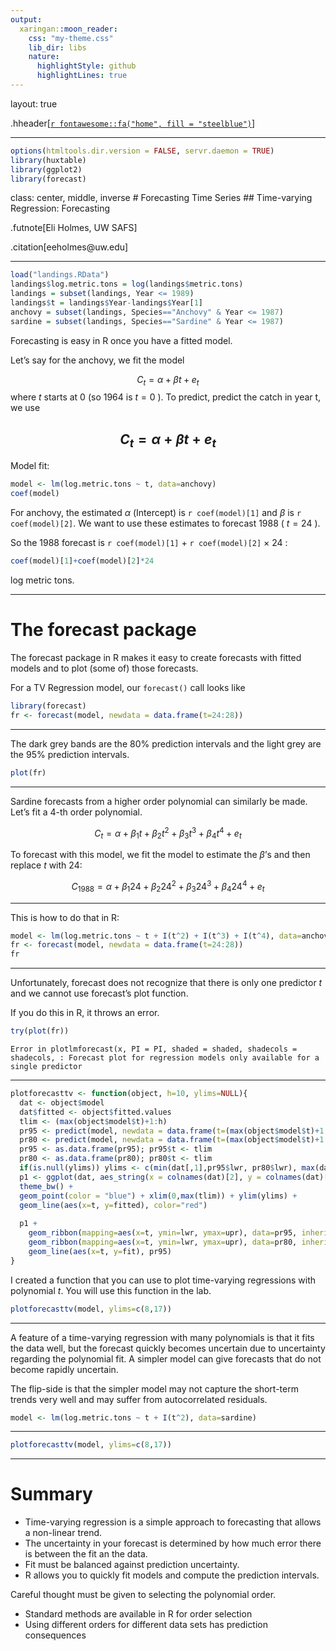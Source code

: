 ```yaml
---
output:
  xaringan::moon_reader:
    css: "my-theme.css"
    lib_dir: libs
    nature:
      highlightStyle: github
      highlightLines: true
---
```


layout: true

.hheader[<a href="index.html">`r fontawesome::fa("home", fill = "steelblue")`</a>]

---

```r
options(htmltools.dir.version = FALSE, servr.daemon = TRUE)
library(huxtable)
library(ggplot2)
library(forecast)
```

class: center, middle, inverse
# Forecasting Time Series
## Time-varying Regression: Forecasting

.futnote[Eli Holmes, UW SAFS]

.citation[eeholmes@uw.edu]

---

```r
load("landings.RData")
landings$log.metric.tons = log(landings$metric.tons)
landings = subset(landings, Year <= 1989)
landings$t = landings$Year-landings$Year[1]
anchovy = subset(landings, Species=="Anchovy" & Year <= 1987)
sardine = subset(landings, Species=="Sardine" & Year <= 1987)
```

Forecasting is easy in R once you have a fitted model.  

Let's say for the anchovy, we fit the model

$$C_t = \alpha + \beta t + e_t$$
where $t$ starts at 0 (so 1964 is $t=0$ ).  To predict, predict the catch in year t, we use

$$C_t = \alpha + \beta t + e_t$$
---

Model fit:

```r
model <- lm(log.metric.tons ~ t, data=anchovy)
coef(model)
```

For anchovy, the estimated $\alpha$ (Intercept) is `r coef(model)[1]` and $\beta$ is `r coef(model)[2]`.  We want to use these estimates to forecast 1988 ( $t=24$ ).

So the 1988 forecast is `r coef(model)[1]` + `r coef(model)[2]` $\times$ 24 :

```r
coef(model)[1]+coef(model)[2]*24
```

log metric tons.

---

# The forecast package

The forecast package in R makes it easy to create forecasts with fitted models and to plot (some of) those forecasts.

For a TV Regression model, our `forecast()` call looks like

```r
library(forecast)
fr <- forecast(model, newdata = data.frame(t=24:28))
```

---

The dark grey bands are the 80% prediction intervals and the light grey are the 95% prediction intervals.

```r
plot(fr)
```

---

Sardine forecasts from a higher order polynomial can similarly be made.  Let's fit a 4-th order polynomial.


$$C_t = \alpha + \beta_1 t + \beta_2 t^2 + \beta_3 t^3 + \beta_4 t^4 + e_t$$

To forecast with this model, we fit the model to estimate the $\beta$'s and then replace $t$ with $24$:

$$C_{1988} = \alpha + \beta_1 24 + \beta_2 24^2 + \beta_3 24^3 + \beta_4 24^4 + e_t$$

---

This is how to do that in R:

```r
model <- lm(log.metric.tons ~ t + I(t^2) + I(t^3) + I(t^4), data=anchovy)
fr <- forecast(model, newdata = data.frame(t=24:28))
fr
```

---

Unfortunately, forecast does not recognize that there is only one predictor $t$ and we cannot use forecast's plot function.

If you do this in R, it throws an error.
```r
try(plot(fr))
```

```
Error in plotlmforecast(x, PI = PI, shaded = shaded, shadecols = shadecols, : Forecast plot for regression models only available for a single predictor
```

---

```r
plotforecasttv <- function(object, h=10, ylims=NULL){
  dat <- object$model
  dat$fitted <- object$fitted.values
  tlim <- (max(object$model$t)+1:h)
  pr95 <- predict(model, newdata = data.frame(t=(max(object$model$t)+1:h)), level=0.95, interval="prediction")
  pr80 <- predict(model, newdata = data.frame(t=(max(object$model$t)+1:h)), level=0.80, interval="prediction")
  pr95 <- as.data.frame(pr95); pr95$t <- tlim
  pr80 <- as.data.frame(pr80); pr80$t <- tlim
  if(is.null(ylims)) ylims <- c(min(dat[,1],pr95$lwr, pr80$lwr), max(dat[,1],pr95$upr, pr80$upr))
  p1 <- ggplot(dat, aes_string(x = colnames(dat)[2], y = colnames(dat)[1])) +
  theme_bw() +
  geom_point(color = "blue") + xlim(0,max(tlim)) + ylim(ylims) +
  geom_line(aes(x=t, y=fitted), color="red")
  
  p1 + 
    geom_ribbon(mapping=aes(x=t, ymin=lwr, ymax=upr), data=pr95, inherit.aes=FALSE, fill = "grey50") +
    geom_ribbon(mapping=aes(x=t, ymin=lwr, ymax=upr), data=pr80, inherit.aes=FALSE, fill = "grey75") +
    geom_line(aes(x=t, y=fit), pr95)
}
```

I created a function that you can use to plot time-varying regressions with polynomial $t$.  You will use this function in the lab.

```r
plotforecasttv(model, ylims=c(8,17))
```

---

A feature of a time-varying regression with many polynomials is that it fits the data well, but the forecast quickly becomes uncertain due to uncertainty regarding the polynomial fit.  A simpler model can give forecasts that do not become rapidly uncertain.

The flip-side is that the simpler model may not capture the short-term trends very well and may suffer from autocorrelated residuals.



```r
model <- lm(log.metric.tons ~ t + I(t^2), data=sardine)
```

---

```r
plotforecasttv(model, ylims=c(8,17))
```

---

# Summary

* Time-varying regression is a simple approach to forecasting that allows a non-linear trend.
* The uncertainty in your forecast is determined by how much error there is between the fit an the data.
* Fit must be balanced against prediction uncertainty.
* R allows you to quickly fit models and compute the prediction intervals.

Careful thought must be given to selecting the polynomial order.

* Standard methods are available in R for order selection
* Using different orders for different data sets has prediction consequences


